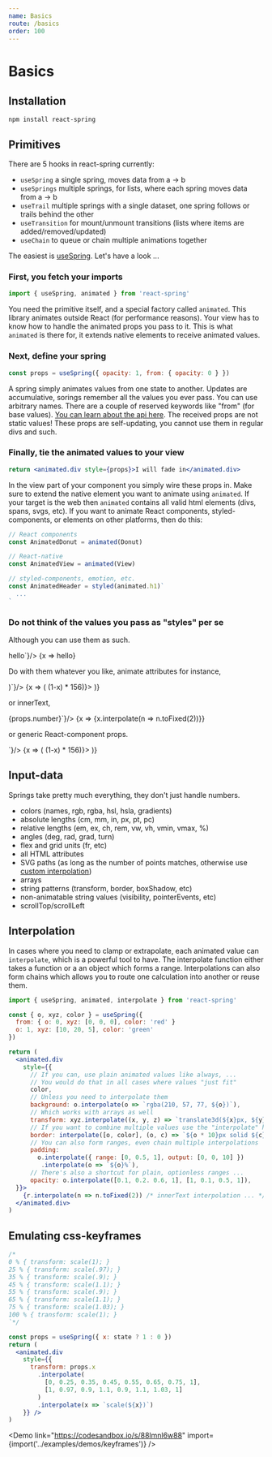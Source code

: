 ```yaml
---
name: Basics
route: /basics
order: 100
---
```



# Basics

## Installation

```text
npm install react-spring
```

## Primitives

There are 5 hooks in react-spring currently:

* `useSpring` a single spring, moves data from a -> b
* `useSprings` multiple springs, for lists, where each spring moves data from a -> b
* `useTrail` multiple springs with a single dataset, one spring follows or trails behind the other
* `useTransition` for mount/unmount transitions (lists where items are added/removed/updated)
* `useChain` to queue or chain multiple animations together

The easiest is [useSpring](/useSpring). Let's have a look ...

### First, you fetch your imports

```jsx
import { useSpring, animated } from 'react-spring'
```

You need the primitive itself, and a special factory called `animated`. This library animates outside React (for performance reasons). Your view has to know how to handle the animated props you pass to it. This is what `animated` is there for, it extends native elements to receive animated values.

### Next, define your spring

```jsx
const props = useSpring({ opacity: 1, from: { opacity: 0 } })
```

A spring simply animates values from one state to another. Updates are accumulative, sorings remember all the values you ever pass. You can use arbitrary names. There are a couple of reserved keywords like "from" (for base values). [You can learn about the api here](/api). The received props are not static values! These props are self-updating, you cannot use them in regular divs and such.

### Finally, tie the animated values to your view

```jsx
return <animated.div style={props}>I will fade in</animated.div>
```

In the view part of your component you simply wire these props in. Make sure to extend the native element you want to animate using `animated`. If your target is the web then `animated` contains all valid html elements (divs, spans, svgs, etc). If you want to animate React components, styled-components, or elements on other platforms, then do this:

```jsx
// React components
const AnimatedDonut = animated(Donut)

// React-native
const AnimatedView = animated(View)

// styled-components, emotion, etc.
const AnimatedHeader = styled(animated.h1)`
  ...
`
```

### Do not think of the values you pass as "styles" per se

<RewindSpringProvider>
  <p>
    Although you can use them as such.
  </p>
  <div className="code-table">
    <CodeMirror value={`const props = useSpring({
  opacity: 1,
  from: { opacity: 0 }
})
return <animated.h1 style={props}>hello</animated.h1>`}/>
    <RewindSpring>
      {x => <animated.div style={{ opacity: x }}>hello</animated.div>}
    </RewindSpring>
  </div>

  <p>
    Do with them whatever you like, animate attributes for instance, 
  </p>

  <div className="code-table">
    <CodeMirror value={`const props = useSpring({
  x: 100,
  from: { x: 0 }
})
return (
  <animated.svg strokeDashoffset={props.x}>
    <path d="..." />
  </animated.svg>
)`}/>
    <RewindSpring>
      {x => (
        <animated.svg
          style={{ width: 120, height: 120, opacity: x.interpolate({ range: [0,0.05,1], output: [0,1,1] }) }}
          viewBox="0 0 45 44"
          strokeWidth="2"
          fill="white"
          stroke="rgb(45, 55, 71)"
          strokeLinecap="round"
          strokeLinejoin="round"
          strokeDasharray={156} strokeDashoffset={x.interpolate(x => (1-x) * 156)}>
          <polygon points="22.5 35.25 8.68704657 42.5118994 11.3250859 27.1309497 0.150171867 16.2381006 15.5935233 13.9940503 22.5 0 29.4064767 13.9940503 44.8498281 16.2381006 33.6749141 27.1309497 36.3129534 42.5118994" />
        </animated.svg>
      )}
    </RewindSpring>
  </div>

  <p>
    or innerText,
  </p>

  <div className="code-table">
    <CodeMirror value={`const props = useSpring({
  number: 1,
  from: { number: 0 }
})
return <animated.span>{props.number}</animated.span>`}/>
    <RewindSpring>
      {x => <animated.div style={{ fontFamily: 'monospace' }}>{x.interpolate(n => n.toFixed(2))}</animated.div>}
    </RewindSpring>
  </div>

  <p>
    or generic React-component props.
  </p>

  <div className="code-table">
    <CodeMirror value={`const AnimatedDonut = animated(Donut)
// ...
const props = useSpring({
  value: 100,
  from: { value: 0 }
})
return <AnimatedDonut percent={props.value} />`}/>
    <RewindSpring>
      {x => (
        <animated.svg
          style={{ width: 120, height: 120, opacity: x.interpolate({ range: [0,0.05,1], output: [0,1,1] }) }}
          viewBox="0 0 51 51"
          strokeWidth="2.5"
          fill="white"
          stroke="rgb(45, 55, 71)"
          strokeLinecap="round"
          strokeLinejoin="round"
          strokeDasharray={156} strokeDashoffset={x.interpolate(x => (1-x) * 156)}>
          <circle transform="translate(25.500000, 25.500000) rotate(-270.000000) translate(-25.500000, -25.500000)" cx="25.5" cy="25.5" r="24.5" />
        </animated.svg>
      )}
    </RewindSpring>
  </div>
</RewindSpringProvider>

## Input-data

Springs take pretty much everything, they don't just handle numbers.

* colors (names, rgb, rgba, hsl, hsla, gradients)
* absolute lengths (cm, mm, in, px, pt, pc)
* relative lengths (em, ex, ch, rem, vw, vh, vmin, vmax, %)
* angles (deg, rad, grad, turn)
* flex and grid units (fr, etc)
* all HTML attributes
* SVG paths (as long as the number of points matches, otherwise use [custom interpolation](https://codesandbox.io/embed/lwpkp46om))
* arrays
* string patterns (transform, border, boxShadow, etc)
* non-animatable string values (visibility, pointerEvents, etc)
* scrollTop/scrollLeft

## Interpolation

In cases where you need to clamp or extrapolate, each animated value can `interpolate`, which is a powerful tool to have. The interpolate function either takes a function or a an object which forms a range. Interpolations can also form chains which allows you to route one calculation into another or reuse them.

```jsx
import { useSpring, animated, interpolate } from 'react-spring'

const { o, xyz, color } = useSpring({
  from: { o: 0, xyz: [0, 0, 0], color: 'red' }
  o: 1, xyz: [10, 20, 5], color: 'green'
})

return (
  <animated.div
    style={{
      // If you can, use plain animated values like always, ...
      // You would do that in all cases where values "just fit"
      color,
      // Unless you need to interpolate them
      background: o.interpolate(o => `rgba(210, 57, 77, ${o})`),
      // Which works with arrays as well
      transform: xyz.interpolate((x, y, z) => `translate3d(${x}px, ${y}px, ${z}px)`),
      // If you want to combine multiple values use the "interpolate" helper
      border: interpolate([o, color], (o, c) => `${o * 10}px solid ${c}`)
      // You can also form ranges, even chain multiple interpolations
      padding:
        o.interpolate({ range: [0, 0.5, 1], output: [0, 0, 10] })
         .interpolate(o => `${o}%`),
      // There's also a shortcut for plain, optionless ranges ...
      opacity: o.interpolate([0.1, 0.2. 0.6, 1], [1, 0.1, 0.5, 1]),
  }}>
    {r.interpolate(n => n.toFixed(2)) /* innerText interpolation ... */ }
  </animated.div>
)
```

## Emulating css-keyframes

```jsx
/*
0 % { transform: scale(1); }
25 % { transform: scale(.97); }
35 % { transform: scale(.9); }
45 % { transform: scale(1.1); }
55 % { transform: scale(.9); }
65 % { transform: scale(1.1); }
75 % { transform: scale(1.03); }
100 % { transform: scale(1); }
`*/

const props = useSpring({ x: state ? 1 : 0 })
return (
  <animated.div
    style={{
      transform: props.x
        .interpolate(
          [0, 0.25, 0.35, 0.45, 0.55, 0.65, 0.75, 1],
          [1, 0.97, 0.9, 1.1, 0.9, 1.1, 1.03, 1]
        )
        .interpolate(x => `scale(${x})`)
    }} />
)
```

<Demo link="https://codesandbox.io/s/88lmnl6w88" import={import('../examples/demos/keyframes')} />